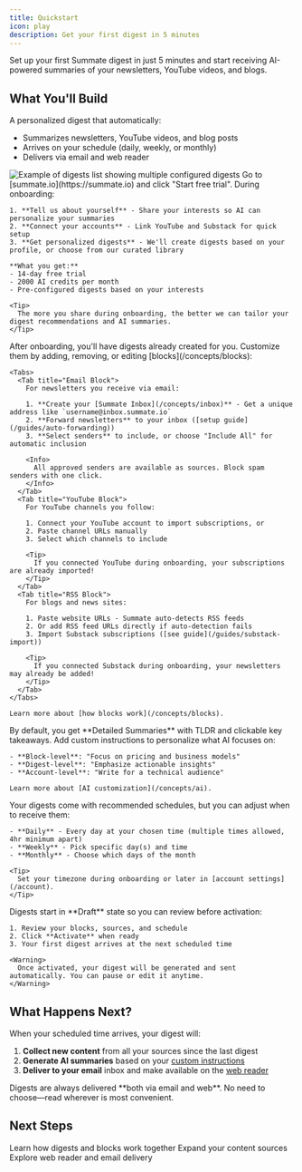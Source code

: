 ```yaml
---
title: Quickstart
icon: play
description: Get your first digest in 5 minutes
---
```


Set up your first Summate digest in just 5 minutes and start receiving AI-powered summaries of your newsletters, YouTube videos, and blogs.

## What You'll Build

A personalized digest that automatically:
- Summarizes newsletters, YouTube videos, and blog posts
- Arrives on your schedule (daily, weekly, or monthly)
- Delivers via email and web reader

<Frame caption="Your configured digests with schedules and content sources">
  <img src="/images/digests-list.png" alt="Example of digests list showing multiple configured digests" />
</Frame>

<Steps>
  <Step title="Sign Up & Complete Onboarding">
    Go to [summate.io](https://summate.io) and click "Start free trial". During onboarding:

    1. **Tell us about yourself** - Share your interests so AI can personalize your summaries
    2. **Connect your accounts** - Link YouTube and Substack for quick setup
    3. **Get personalized digests** - We'll create digests based on your profile, or choose from our curated library

    **What you get:**
    - 14-day free trial
    - 2000 AI credits per month
    - Pre-configured digests based on your interests

    <Tip>
      The more you share during onboarding, the better we can tailor your digest recommendations and AI summaries.
    </Tip>
  </Step>

  <Step title="Customize Your Digests">
    After onboarding, you'll have digests already created for you. Customize them by adding, removing, or editing [blocks](/concepts/blocks):

    <Tabs>
      <Tab title="Email Block">
        For newsletters you receive via email:

        1. **Create your [Summate Inbox](/concepts/inbox)** - Get a unique address like `username@inbox.summate.io`
        2. **Forward newsletters** to your inbox ([setup guide](/guides/auto-forwarding))
        3. **Select senders** to include, or choose "Include All" for automatic inclusion

        <Info>
          All approved senders are available as sources. Block spam senders with one click.
        </Info>
      </Tab>
      <Tab title="YouTube Block">
        For YouTube channels you follow:

        1. Connect your YouTube account to import subscriptions, or
        2. Paste channel URLs manually
        3. Select which channels to include

        <Tip>
          If you connected YouTube during onboarding, your subscriptions are already imported!
        </Tip>
      </Tab>
      <Tab title="RSS Block">
        For blogs and news sites:

        1. Paste website URLs - Summate auto-detects RSS feeds
        2. Or add RSS feed URLs directly if auto-detection fails
        3. Import Substack subscriptions ([see guide](/guides/substack-import))

        <Tip>
          If you connected Substack during onboarding, your newsletters may already be added!
        </Tip>
      </Tab>
    </Tabs>

    Learn more about [how blocks work](/concepts/blocks).
  </Step>

  <Step title="Customize AI Summaries (Optional)">
    By default, you get **Detailed Summaries** with TLDR and clickable key takeaways. Add custom instructions to personalize what AI focuses on:

    - **Block-level**: "Focus on pricing and business models"
    - **Digest-level**: "Emphasize actionable insights"
    - **Account-level**: "Write for a technical audience"

    Learn more about [AI customization](/concepts/ai).
  </Step>

  <Step title="Review Your Schedule">
    Your digests come with recommended schedules, but you can adjust when to receive them:

    - **Daily** - Every day at your chosen time (multiple times allowed, 4hr minimum apart)
    - **Weekly** - Pick specific day(s) and time
    - **Monthly** - Choose which days of the month

    <Tip>
      Set your timezone during onboarding or later in [account settings](/account).
    </Tip>
  </Step>

  <Step title="Activate Your Digest">
    Digests start in **Draft** state so you can review before activation:

    1. Review your blocks, sources, and schedule
    2. Click **Activate** when ready
    3. Your first digest arrives at the next scheduled time

    <Warning>
      Once activated, your digest will be generated and sent automatically. You can pause or edit it anytime.
    </Warning>
  </Step>
</Steps>

## What Happens Next?

When your scheduled time arrives, your digest will:
1. **Collect new content** from all your sources since the last digest
2. **Generate AI summaries** based on your [custom instructions](/concepts/ai)
3. **Deliver to your email** inbox and make available on the [web reader](/reading/web)

<Info>
Digests are always delivered **both via email and web**. No need to choose—read wherever is most convenient.
</Info>

## Next Steps

<CardGroup cols={3}>
  <Card title="Understand Digests" icon="newspaper" href="/concepts/digests">
    Learn how digests and blocks work together
  </Card>
  <Card title="Add More Sources" icon="rss" href="/concepts/sources">
    Expand your content sources
  </Card>
  <Card title="Reading Options" icon="book-open" href="/reading/web">
    Explore web reader and email delivery
  </Card>
</CardGroup>
